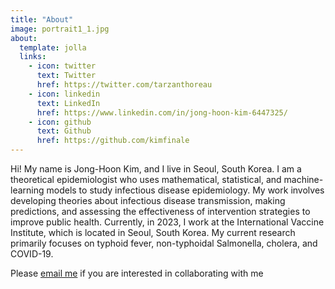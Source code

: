 ```yaml
---
title: "About"
image: portrait1_1.jpg
about:
  template: jolla
  links:
    - icon: twitter
      text: Twitter
      href: https://twitter.com/tarzanthoreau
    - icon: linkedin
      text: LinkedIn
      href: https://www.linkedin.com/in/jong-hoon-kim-6447325/
    - icon: github
      text: Github
      href: https://github.com/kimfinale
---
```


Hi! My name is Jong-Hoon Kim, and I live in Seoul, South Korea. I am a theoretical epidemiologist who uses mathematical, statistical, and machine-learning models to study infectious disease epidemiology. My work involves developing theories about infectious disease transmission, making predictions, and assessing the effectiveness of intervention strategies to improve public health. Currently, in 2023, I work at the International Vaccine Institute, which is located in Seoul, South Korea. My current research primarily focuses on typhoid fever, non-typhoidal Salmonella, cholera, and COVID-19.

Please [email me](mailto:kimfinale\@gmail.com) if you are interested in collaborating with me
